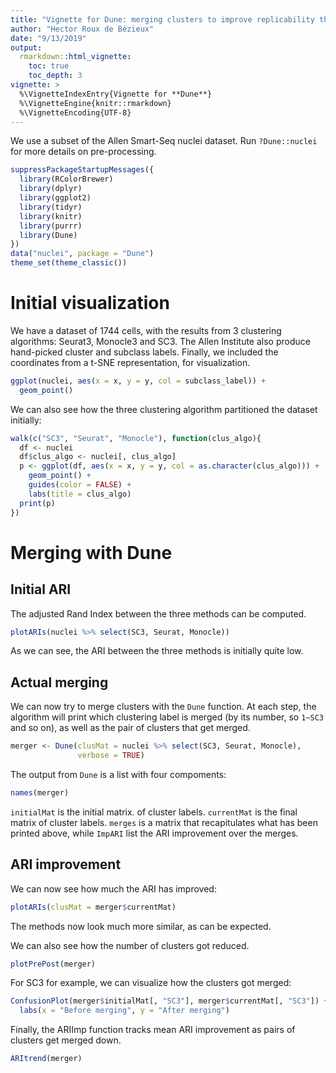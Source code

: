 ```yaml
---
title: "Vignette for Dune: merging clusters to improve replicability through ARI merging"
author: "Hector Roux de Bézieux"
date: "9/13/2019"
output: 
  rmarkdown::html_vignette:
    toc: true
    toc_depth: 3
vignette: >
  %\VignetteIndexEntry{Vignette for **Dune**}
  %\VignetteEngine{knitr::rmarkdown}
  %\VignetteEncoding{UTF-8}
---
```


We use a subset of the Allen Smart-Seq nuclei dataset. Run `?Dune::nuclei` for more details on pre-processing.

```r
suppressPackageStartupMessages({
  library(RColorBrewer)
  library(dplyr)
  library(ggplot2)
  library(tidyr)
  library(knitr)
  library(purrr)
  library(Dune)
})
data("nuclei", package = "Dune")
theme_set(theme_classic())
```

# Initial visualization

We have a dataset of $1744$ cells, with the results from 3 clustering algorithms: Seurat3, Monocle3 and SC3. The Allen Institute also produce hand-picked cluster and subclass labels. Finally, we included the coordinates from a t-SNE representation, for visualization.


```r
ggplot(nuclei, aes(x = x, y = y, col = subclass_label)) +
  geom_point()
```

We can also see how the three clustering algorithm partitioned the dataset initially:

```r
walk(c("SC3", "Seurat", "Monocle"), function(clus_algo){
  df <- nuclei
  df$clus_algo <- nuclei[, clus_algo]
  p <- ggplot(df, aes(x = x, y = y, col = as.character(clus_algo))) +
    geom_point() +
    guides(color = FALSE) +
    labs(title = clus_algo)
  print(p)
})
```

# Merging with **Dune**
## Initial ARI

The adjusted Rand Index between the three methods can be computed.

```r
plotARIs(nuclei %>% select(SC3, Seurat, Monocle))
```

As we can see, the ARI between the three methods is initially quite low.

## Actual merging

We can now try to merge clusters with the `Dune` function. At each step, the algorithm will print which clustering label is merged (by its number, so `1~SC3` and so on), as well as the pair of clusters that get merged.

```r
merger <- Dune(clusMat = nuclei %>% select(SC3, Seurat, Monocle),
               verbose = TRUE)
```

The output from `Dune` is a list with four compoments:

```r
names(merger)
```

`initialMat` is the initial matrix. of cluster labels. `currentMat` is the final matrix of cluster labels. `merges` is a matrix that recapitulates what has been printed above, while `ImpARI` list the ARI improvement over the merges.

## ARI improvement

We can now see how much the ARI has improved:

```r
plotARIs(clusMat = merger$currentMat)
```

The methods now look much more similar, as can be expected.

We can also see how the number of clusters got reduced.

```r
plotPrePost(merger)
```

For SC3 for example, we can visualize how the clusters got merged:

```r
ConfusionPlot(merger$initialMat[, "SC3"], merger$currentMat[, "SC3"]) +
  labs(x = "Before merging", y = "After merging")
```

Finally, the ARIImp function tracks mean ARI improvement as pairs of clusters get merged down.

```r
ARItrend(merger)
```
